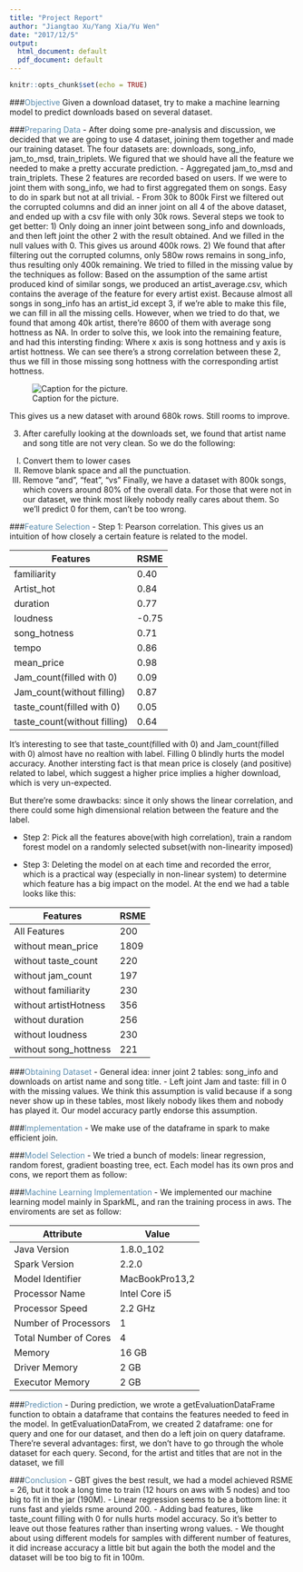 ```yaml
---
title: "Project Report"
author: "Jiangtao Xu/Yang Xia/Yu Wen"
date: "2017/12/5"
output:
  html_document: default
  pdf_document: default
---
```


```r
knitr::opts_chunk$set(echo = TRUE)
```

###<span style = "color:#588bae">Objective</span> 
Given a download dataset, try to make a machine learning model to predict downloads based on several dataset.

###<span style = "color:#588bae">Preparing Data</span>
 - After doing some pre-analysis and discussion, we decided that we are going to use 4 dataset, joining them together and made our training dataset. The four datasets are: downloads, song_info, jam_to_msd, train_triplets. We figured that we should have all the feature we needed to make a pretty accurate prediction.
 - Aggregated jam_to_msd and train_triplets.
 These 2 features are recorded based on users. If we were to joint them with song_info, we had to first aggregated  them on songs. Easy to do in spark but not at all trivial.
 - From 30k to 800k
 First we filtered out the corrupted columns and did an inner joint on all 4 of the above dataset, and ended up with a csv file with only 30k rows. Several steps we took to get better:
  1) Only doing an inner joint between song_info and downloads, and then left joint the other 2 with the result obtained. And we filled in the null values with 0. This gives us around 400k rows.
  2) We found that after filtering out the corrupted columns, only 580w rows remains in song_info, thus resulting only 400k remaining. We tried to filled in the missing value by the techniques as follow:
Based on the assumption of the same artist produced kind of similar songs, we produced an artist_average.csv, which contains the average of the feature for every artist exist. Because almost all songs in song_info has an artist_id except 3, if we're able to make this file, we can fill in all the missing cells.
However, when we tried to do that, we found that among 40k artist, there're 8600 of them with average song hottness as NA. In order to solve this, we look into the remaining feature, and had this intersting finding:
Where x axis is song hottness and y axis is artist hottness. We can see there's a strong correlation between these 2, thus we fill in those missing song hottness with the corresponding artist hottness.

![Caption for the picture.](./songhot_artisthot_plot.jpg)

  This gives us a new dataset with around 680k rows. Still rooms to improve.

3) After carefully looking at the downloads set, we found that artist name and song title are not very clean. So we do the following:
I.   Convert them to lower cases
II.  Remove blank space and all the punctuation.
III. Remove "and", "feat", "vs"
Finally, we have a dataset with 800k songs, which covers around 80% of the overall data. For those that were not in our dataset, we think most likely nobody really cares about them. So we'll predict 0 for them, can't be too wrong.

###<span style = "color:#588bae">Feature Selection</span>
- Step 1: Pearson correlation. This gives us an intuition of how closely a certain feature is related to the model.

Features                          | RSME
----------------------------------|-------------------------------
familiarity                       | 0.40
Artist_hot                        | 0.84
duration                          |	0.77
loudness                          |	-0.75
song_hotness                      |	0.71
tempo                             |	0.86
mean_price                        |	0.98
Jam_count(filled with 0)          | 0.09
Jam_count(without filling)        | 0.87
taste_count(filled with 0)        | 0.05
taste_count(without filling)      | 0.64

It's interesting to see that taste_count(filled with 0) and Jam_count(filled with 0) almost have no realtion with label. Filling 0 blindly hurts the model accuracy. Another intersting fact is that mean price is closely (and positive) related to label, which suggest a higher price implies a higher download, which is very un-expected.

But there're some drawbacks: since it only shows the linear correlation, and there could some high dimensional relation between the feature and the label. 

- Step 2: Pick all the features above(with high correlation), train a random forest model on a randomly selected subset(with non-linearity imposed)

- Step 3: Deleting the model on at each time and recorded the error, which is a practical way (especially in non-linear system) to determine which feature has a big impact on the model.
At the end we had a table looks like this:

Features                          | RSME
----------------------------------|-------------------------------
All Features                      | 200
without mean_price                | 1809
without taste_count               |	220
without jam_count                 |	197
without familiarity               |	230
without artistHotness             |	356
without duration                  |	256
without loudness                  | 230
without song_hottness             | 221

###<span style = "color:#588bae">Obtaining Dataset</span>
-  General idea: inner joint 2 tables: song_info and downloads on artist name and song title.
-  Left joint Jam and taste: fill in 0 with the missing values. We think this assumption is valid because if a song never show up in these tables, most likely nobody likes them and nobody has played it. Our model accuracy partly endorse this assumption.

###<span style = "color:#588bae">Implementation</span>
-  We make use of the dataframe in spark to make efficient join.


###<span style = "color:#588bae">Model Selection</span>
-  We tried a bunch of models: linear regression, random forest, gradient boasting tree, ect. Each model has its own pros and cons, we report them as follow:


###<span style = "color:#588bae">Machine Learning Implementation</span>
-  We implemented our machine learning model mainly in SparkML, and ran the training process in aws. The enviroments are set as follow:

Attribute                         | Value
----------------------------------|-------------------------------
Java Version                      | 1.8.0_102
Spark Version                     | 2.2.0
Model Identifier                  |	MacBookPro13,2
Processor Name                    |	Intel Core i5
Processor Speed                   |	2.2 GHz
Number of Processors              |	1
Total Number of Cores             |	4
Memory                            | 16 GB
Driver Memory                     | 2 GB
Executor Memory                   | 2 GB

###<span style = "color:#588bae">Prediction</span>
-  During prediction, we wrote a getEvaluationDataFrame function to obtain a dataframe that contains the features needed to feed in the model. In getEvaluationDataFrom, we created 2 dataframe: one for query and one for our dataset, and then do a left join on query dataframe. There're several advantages: first, we don't have to go through the whole dataset for each query. Second, for the artist and titles that are not in the dataset, we fill 

###<span style = "color:#588bae">Conclusion</span>
- GBT gives the best result, we had a model achieved RSME = 26, but it took a long time to train (12 hours on aws with 5 nodes) and too big to fit in the jar (190M).
- Linear regression seems to be a bottom line: it runs fast and yields rsme around 200.
- Adding bad features, like taste_count filling with 0 for nulls hurts model accuracy. So it's better to leave out those features rather than inserting wrong values.
- We thought about using different models for samples with different number of features, it did increase accuracy a little bit but again the both the model and the dataset will be too big to fit in 100m.


